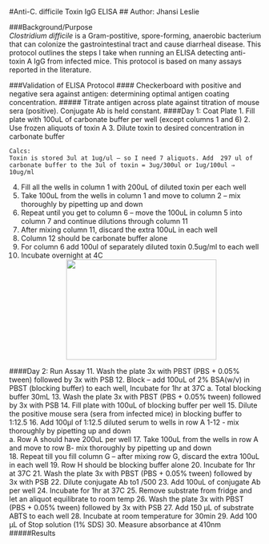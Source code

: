 #Anti-C. difficile Toxin IgG ELISA
## Author: Jhansi Leslie 


###Background/Purpose  
 *Clostridium difficile* is a Gram-postitive, spore-forming,  anaerobic bacterium that can colonize the gastrointestinal tract and cause diarrheal disease. 
This protocol outlines the steps I take when running an ELISA detecting anti-toxin A IgG from infected mice. 
This protocol is based on many assays reported in the literature. 

###Validation of ELISA Protocol 
#### Checkerboard with positive and negative sera against antigen: determining optimal antigen coating concentration.
##### Titrate antigen across plate against titration of mouse sera (positive).  Conjugate Ab is held constant. 
####Day 1: Coat Plate 
1.	Fill plate with 100uL of carbonate buffer per well (except columns 1 and 6)
2.	Use frozen aliquots of toxin A 
3.	Dilute toxin to desired concentration in carbonate buffer 

```
Calcs:
Toxin is stored 3ul at 1ug/ul – so I need 7 aliquots. Add  297 ul of carbonate buffer to the 3ul of toxin = 3ug/300ul or 1ug/100ul ⇒ 10ug/ml 
```
4.	Fill all the wells in column 1 with 200uL of diluted toxin per each well 
5.	Take 100uL from the wells in column 1 and move to column 2 – mix thoroughly by pipetting up and down 
6.	Repeat until you get to column 6 – move the 100uL in column 5 into column 7 and continue dilutions through column 11
7.	After mixing column 11, discard the extra 100uL in each  well
8.	Column 12 should be carbonate buffer alone
9.	For column 6 add 100ul of  separately diluted toxin 0.5ug/ml to each well 
10.	Incubate  overnight at 4C
	<div style="text-align:center"><img src ="https://raw.githubusercontent.com/jlleslie/Intraspecific_Competition/master/images/AntitoxinAIgG_checkerboard.jpg?token=AJ8Ftjgo2Fq9eH-E54ib9X0AZ6guUc52ks5XoflVwA%3D%3D" width="300" height="200" /></div>


####Day 2: Run Assay 
11.	Wash the plate 3x with PBST (PBS + 0.05% tween) followed by 3x with PSB
12.	Block – add 100uL of 2% BSA(w/v) in PBST (blocking buffer) to each well,  Incubate for 1hr at 37C
a.	Total blocking buffer 30mL
13.	Wash the plate 3x with PBST (PBS + 0.05% tween) followed by 3x with PSB
14.	Fill plate with 100uL of blocking buffer per well 
15.	Dilute the positive mouse sera (sera from infected mice) in blocking buffer to 1:12.5 
16.	Add 100μl of  1:12.5  diluted serum to wells in row A 1-12 - mix thoroughly by pipetting up and down  
a.	Row A should have 200uL per well
17.	Take 100uL from the wells in row A and move to row B- mix thoroughly by pipetting up and down  
18.	Repeat till you fill column G – after mixing row G, discard the extra 100uL in each  well
19.	Row H should be blocking buffer alone
20.	Incubate for 1hr at 37C
21.	Wash the plate 3x with PBST (PBS + 0.05% tween) followed by 3x with PSB
22.	Dilute conjugate Ab to1 /500
23.	Add 100uL of conjugate Ab per well
24.	Incubate for 1hr at 37C
25.	Remove substrate from fridge and let an aliquot equilibrate to room temp
26.	Wash the plate 3x with PBST (PBS + 0.05% tween) followed by 3x with PSB 
27.	Add 150 μL of substrate ABTS to each well
28.	Incubate at room temperature for 30min
29.	Add 100 μL of Stop solution (1% SDS)
30.	Measure absorbance at 410nm
#####Results 

